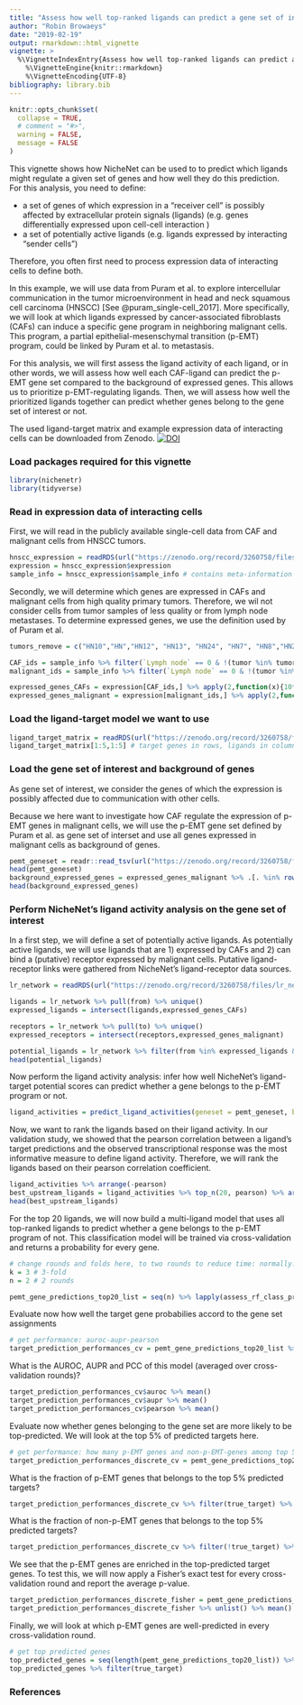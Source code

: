 ```yaml
---
title: "Assess how well top-ranked ligands can predict a gene set of interest"
author: "Robin Browaeys"
date: "2019-02-19"
output: rmarkdown::html_vignette
vignette: >
  %\VignetteIndexEntry{Assess how well top-ranked ligands can predict a gene set of interest}
    %\VignetteEngine{knitr::rmarkdown}
    %\VignetteEncoding{UTF-8}
bibliography: library.bib
---
```


<!-- github markdown built using
rmarkdown::render("vignettes/target_prediction_evaluation_geneset.Rmd", output_format = "github_document")
-->

```r
knitr::opts_chunk$set(
  collapse = TRUE,
  # comment = "#>",
  warning = FALSE,
  message = FALSE
)
```

This vignette shows how NicheNet can be used to to predict which ligands might regulate a given set of genes and how well they do this prediction. For this analysis, you need to define:

* a set of genes of which expression in a "receiver cell" is possibly affected by extracellular protein signals (ligands) (e.g. genes differentially expressed upon cell-cell interaction )
* a set of potentially active ligands (e.g. ligands expressed by interacting "sender cells")

Therefore, you often first need to process expression data of interacting cells to define both.

In this example, we will use data from Puram et al. to explore intercellular communication in the tumor microenvironment in head and neck squamous cell carcinoma (HNSCC) [See @puram_single-cell_2017]. More specifically, we will look at which ligands expressed by cancer-associated fibroblasts (CAFs) can induce a specific gene program in neighboring malignant cells. This program, a partial epithelial-mesenschymal transition (p-EMT) program, could be linked by Puram et al. to metastasis.

For this analysis, we will first assess the ligand activity of each ligand, or in other words, we will assess how well each CAF-ligand can predict the p-EMT gene set compared to the background of expressed genes. This allows us to prioritize p-EMT-regulating ligands. Then, we will assess how well the prioritized ligands together can predict whether genes belong to the gene set of interest or not.

The used ligand-target matrix and example expression data of interacting cells can be downloaded from Zenodo. [![DOI](https://zenodo.org/badge/DOI/10.5281/zenodo.3260758.svg)](https://doi.org/10.5281/zenodo.3260758)

### Load packages required for this vignette

```r
library(nichenetr)
library(tidyverse)
```

### Read in expression data of interacting cells

First, we will read in the publicly available single-cell data from CAF and malignant cells from HNSCC tumors.

```r
hnscc_expression = readRDS(url("https://zenodo.org/record/3260758/files/hnscc_expression.rds"))
expression = hnscc_expression$expression
sample_info = hnscc_expression$sample_info # contains meta-information about the cells
```

Secondly, we will determine which genes are expressed in CAFs and malignant cells from high quality primary tumors. Therefore, we wil not consider cells from tumor samples of less quality or from lymph node metastases. To determine expressed genes, we use the definition used by of Puram et al.

```r
tumors_remove = c("HN10","HN","HN12", "HN13", "HN24", "HN7", "HN8","HN23")

CAF_ids = sample_info %>% filter(`Lymph node` == 0 & !(tumor %in% tumors_remove) & `non-cancer cell type` == "CAF") %>% pull(cell)
malignant_ids = sample_info %>% filter(`Lymph node` == 0 & !(tumor %in% tumors_remove) & `classified  as cancer cell` == 1) %>% pull(cell)

expressed_genes_CAFs = expression[CAF_ids,] %>% apply(2,function(x){10*(2**x - 1)}) %>% apply(2,function(x){log2(mean(x) + 1)}) %>% .[. >= 4] %>% names()
expressed_genes_malignant = expression[malignant_ids,] %>% apply(2,function(x){10*(2**x - 1)}) %>% apply(2,function(x){log2(mean(x) + 1)}) %>% .[. >= 4] %>% names()
```

### Load the ligand-target model we want to use

```r
ligand_target_matrix = readRDS(url("https://zenodo.org/record/3260758/files/ligand_target_matrix.rds"))
ligand_target_matrix[1:5,1:5] # target genes in rows, ligands in columns
```


### Load the gene set of interest and background of genes

As gene set of interest, we consider the genes of which the expression is possibly affected due to communication with other cells.

Because we here want to investigate how CAF regulate the expression of p-EMT genes in malignant cells, we will use the p-EMT gene set defined by Puram et al. as gene set of interset and use all genes expressed in malignant cells as background of genes.


```r
pemt_geneset = readr::read_tsv(url("https://zenodo.org/record/3260758/files/pemt_signature.txt"), col_names = "gene") %>% pull(gene) %>% .[. %in% rownames(ligand_target_matrix)] # only consider genes also present in the NicheNet model - this excludes genes from the gene list for which the official HGNC symbol was not used by Puram et al.
head(pemt_geneset)
background_expressed_genes = expressed_genes_malignant %>% .[. %in% rownames(ligand_target_matrix)]
head(background_expressed_genes)
```

### Perform NicheNet's ligand activity analysis on the gene set of interest

In a first step, we will define a set of potentially active ligands. As potentially active ligands, we will use ligands that are 1) expressed by CAFs and 2) can bind a (putative) receptor expressed by malignant cells. Putative ligand-receptor links were gathered from NicheNet's ligand-receptor data sources.

```r
lr_network = readRDS(url("https://zenodo.org/record/3260758/files/lr_network.rds"))

ligands = lr_network %>% pull(from) %>% unique()
expressed_ligands = intersect(ligands,expressed_genes_CAFs)

receptors = lr_network %>% pull(to) %>% unique()
expressed_receptors = intersect(receptors,expressed_genes_malignant)

potential_ligands = lr_network %>% filter(from %in% expressed_ligands & to %in% expressed_receptors) %>% pull(from) %>% unique()
head(potential_ligands)
```

Now perform the ligand activity analysis: infer how well NicheNet's ligand-target potential scores can predict whether a gene belongs to the p-EMT program or not.

```r
ligand_activities = predict_ligand_activities(geneset = pemt_geneset, background_expressed_genes = background_expressed_genes, ligand_target_matrix = ligand_target_matrix, potential_ligands = potential_ligands)
```

Now, we want to rank the ligands based on their ligand activity. In our validation study, we showed that the pearson correlation between a ligand's target predictions and the observed transcriptional response was the most informative measure to define ligand activity. Therefore, we will rank the ligands based on their pearson correlation coefficient.

```r
ligand_activities %>% arrange(-pearson)
best_upstream_ligands = ligand_activities %>% top_n(20, pearson) %>% arrange(-pearson) %>% pull(test_ligand)
head(best_upstream_ligands)
```

For the top 20 ligands, we will now build a multi-ligand model that uses all top-ranked ligands to predict whether a gene belongs to the p-EMT program of not. This classification model will be trained via cross-validation and returns a probability for every gene. 

```r
# change rounds and folds here, to two rounds to reduce time: normally: do multiple rounds
k = 3 # 3-fold
n = 2 # 2 rounds

pemt_gene_predictions_top20_list = seq(n) %>% lapply(assess_rf_class_probabilities, folds = k, geneset = pemt_geneset, background_expressed_genes = background_expressed_genes, ligands_oi = best_upstream_ligands, ligand_target_matrix = ligand_target_matrix)
```

Evaluate now how well the target gene probabilies accord to the gene set assignments

```r
# get performance: auroc-aupr-pearson
target_prediction_performances_cv = pemt_gene_predictions_top20_list %>% lapply(classification_evaluation_continuous_pred_wrapper) %>% bind_rows() %>% mutate(round=seq(1:nrow(.)))
```

What is the AUROC, AUPR and PCC of this model (averaged over cross-validation rounds)?

```r
target_prediction_performances_cv$auroc %>% mean()
target_prediction_performances_cv$aupr %>% mean()
target_prediction_performances_cv$pearson %>% mean()
```

Evaluate now whether genes belonging to the gene set are more likely to be top-predicted. We will look at the top 5% of predicted targets here.

```r
# get performance: how many p-EMT genes and non-p-EMT-genes among top 5% predicted targets
target_prediction_performances_discrete_cv = pemt_gene_predictions_top20_list %>% lapply(calculate_fraction_top_predicted, quantile_cutoff = 0.95) %>% bind_rows() %>% ungroup() %>% mutate(round=rep(1:length(pemt_gene_predictions_top20_list), each = 2))
```

What is the fraction of p-EMT genes that belongs to the top 5% predicted targets?
```r
target_prediction_performances_discrete_cv %>% filter(true_target) %>% .$fraction_positive_predicted %>% mean()
```

What is the fraction of non-p-EMT genes that belongs to the top 5% predicted targets?
```r
target_prediction_performances_discrete_cv %>% filter(!true_target) %>% .$fraction_positive_predicted %>% mean()
```

We see that the p-EMT genes are enriched in the top-predicted target genes. To test this, we will now apply a Fisher's exact test for every cross-validation round and report the average p-value.

```r
target_prediction_performances_discrete_fisher = pemt_gene_predictions_top20_list %>% lapply(calculate_fraction_top_predicted_fisher, quantile_cutoff = 0.95) 
target_prediction_performances_discrete_fisher %>% unlist() %>% mean()
```

Finally, we will look at which p-EMT genes are well-predicted in every cross-validation round.

```r
# get top predicted genes
top_predicted_genes = seq(length(pemt_gene_predictions_top20_list)) %>% lapply(get_top_predicted_genes,pemt_gene_predictions_top20_list) %>% reduce(full_join, by = c("gene","true_target"))
top_predicted_genes %>% filter(true_target)
```

### References
